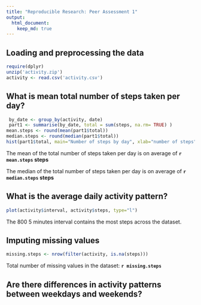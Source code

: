 ```yaml
---
title: "Reproducible Research: Peer Assessment 1"
output: 
  html_document:
    keep_md: true
---
```



## Loading and preprocessing the data
```r
require(dplyr)
unzip('activity.zip')
activity <- read.csv('activity.csv')
```


## What is mean total number of steps taken per day?
```r
 by_date <- group_by(activity, date)
 part1 <- summarise(by_date, total = sum(steps, na.rm= TRUE) )
mean.steps <- round(mean(part1$total))
median.steps <- round(median(part1$total))
hist(part1$total, main="Number of steps by day", xlab="number of steps")
```
The mean of the total number of steps taken per day is on average of **`r mean.steps` steps**

The median of the total number of steps taken per day is on average of **`r median.steps` steps**

## What is the average daily activity pattern?
```r
plot(activity$interval, activity$steps, type="l")
```
The 800 5 minutes interval contains the most steps across the dataset. 


## Imputing missing values
```r
missing.steps <- nrow(filter(activity, is.na(steps)))
```
Total number of missing values in the dataset: **`r missing.steps` **


## Are there differences in activity patterns between weekdays and weekends?
